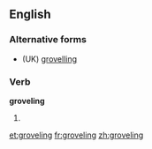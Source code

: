 ==English==

===Alternative forms===
* (UK) [[grovelling]]

===Verb===
'''groveling'''

# {{US}} {{present participle of|[[grovel]]}}

[[et:groveling]]
[[fr:groveling]]
[[zh:groveling]]